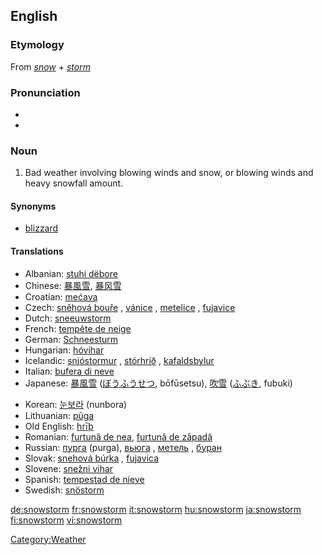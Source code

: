 ==English==
===Etymology===
From ''[[snow]]'' + ''[[storm]]''

===Pronunciation===
*{{IPA|/ˈsnəʊstɔːm/}}
*{{audio|en-us-snowstorm.ogg|Audio (US)}}

===Noun===
{{en-noun}}

# Bad weather involving blowing winds and snow, or blowing winds and heavy snowfall amount.

====Synonyms====
*[[blizzard]]

====Translations====
{{top}}
*Albanian: [[stuhi dëbore]]
*Chinese: [[暴風雪]], [[暴风雪]]
*Croatian: [[mećava]]  {{f}}
*Czech: [[sněhová bouře]]  {{f}},  [[vánice]]  {{f}}, [[metelice]]  {{f}}, [[fujavice]]  {{f}}
*Dutch: [[sneeuwstorm]] {{m}}
*French: [[tempête de neige]] {{f}}
*German: [[Schneesturm]] {{m}}
*Hungarian: [[hóvihar]]
*Icelandic: [[snjóstormur]] {{m}}, [[stórhríð]] {{f}}, [[kafaldsbylur]] {{m}}
*Italian: [[bufera di neve]] {{f}}
*Japanese: [[暴風雪]] ([[ぼうふうせつ]], bōfūsetsu), [[吹雪]] ([[ふぶき]], fubuki)
{{mid}}
*Korean: [[눈보라]] (nunbora)
*Lithuanian: [[pūga]] {{f}}
*Old English: [[hriþ|hrīþ]]
*Romanian: [[furtună de nea]], [[furtună de zăpadă]]
*Russian: [[пурга]] {{f}} (purga),  [[вьюгa]]  {{f}}, [[мeтeль]]  {{f}}, [[бурaн]]  {{m}}
*Slovak: [[snehová búrka]]  {{f}}, [[fujavica]]  {{f}}
*Slovene: [[snežni vihar]] {{m}}
*Spanish: [[tempestad de nieve]] {{f}}
*Swedish: [[snöstorm]]
{{bottom}}
[[Category:Weather]]

[[de:snowstorm]]
[[fr:snowstorm]]
[[it:snowstorm]]
[[hu:snowstorm]]
[[ja:snowstorm]]
[[fi:snowstorm]]
[[vi:snowstorm]]